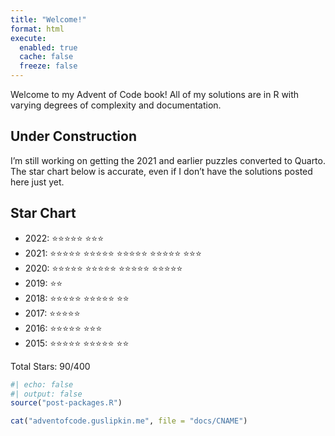 ```yaml
---
title: "Welcome!"
format: html
execute: 
  enabled: true
  cache: false
  freeze: false
---
```


Welcome to my Advent of Code book! All of my solutions are in R with varying degrees of complexity and documentation.

::: {.callout-caution}

## Under Construction

I'm still working on getting the 2021 and earlier puzzles converted to Quarto. The star chart below is accurate, even if I don't have the solutions posted here just yet.

:::

## Star Chart

- 2022: ⭐️⭐️⭐️⭐️️⭐️ ️️️⭐️️️⭐️⭐️
- 2021: ⭐️⭐️⭐️⭐️⭐️ ⭐️⭐️⭐️⭐️⭐️ ⭐️⭐️⭐️⭐️⭐️ ⭐️⭐️⭐️⭐️⭐️ ⭐️⭐️⭐️
- 2020: ⭐️⭐️⭐️⭐️⭐️ ⭐️⭐️⭐️⭐️⭐️ ⭐️⭐️⭐️⭐️⭐️ ⭐️⭐️⭐️⭐️⭐️
- 2019: ⭐️⭐️
- 2018: ⭐️⭐️⭐️⭐️⭐️ ⭐️⭐️⭐️⭐️⭐️ ⭐️⭐️
- 2017: ⭐️⭐️⭐️⭐️⭐
- 2016: ⭐️⭐️⭐️⭐️⭐️ ⭐️️⭐⭐
- 2015: ⭐️⭐️⭐️⭐️⭐️ ⭐️⭐️⭐️⭐️⭐️ ⭐️⭐️

Total Stars: 90/400

```r
#| echo: false
#| output: false
source("post-packages.R")

cat("adventofcode.guslipkin.me", file = "docs/CNAME")
```